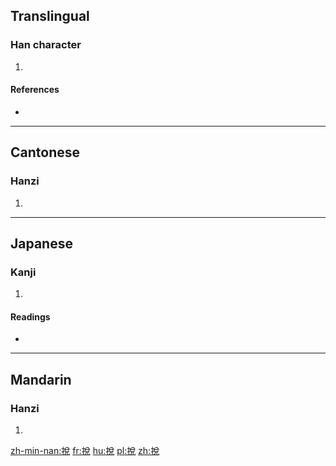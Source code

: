 {{also|捝}}
==Translingual==

===Han character===
{{Han char|rn=64|rad=手|as=07|sn=10|four=58016|canj=QCRU|ids=⿰扌兌}}

# {{defn|Han|sort=手07}}

====References====
* {{Han ref|kx=0431.190|dkj=12083|dj=0780.260|hdz=31887.070|uh=6329|ud=25385|bh=D1BE|bd=53694}}

----

==Cantonese==

===Hanzi===
{{yue-hanzi|jyut=[[seoi3]], [[tyut3]]|y=seui3, tyut3|sim=捝}}

# {{defn|lang=yue|sort=手07}}

----

==Japanese==

===Kanji===
{{ja-kanji|grade=|rs=手07}}

# {{defn|lang=ja|sort=手07}}

====Readings====
* {{ja-readings|on=[[たつ]] (tatsu), [[たち]] (tachi), [[せい]] (sei), [[えい]] (ei)|kun=[[とく]] (toku)}}

----

==Mandarin==

===Hanzi===
{{cmn-hanzi|sim=捝|pin=[[shuì]] ([[shui4]]), [[tuō]] ([[tuo1]])|wg=shui<sup>4</sup>, t'o<sup>1</sup>}}

# {{defn|lang=cmn|sort=手07}}

[[zh-min-nan:挩]]
[[fr:挩]]
[[hu:挩]]
[[pl:挩]]
[[zh:挩]]